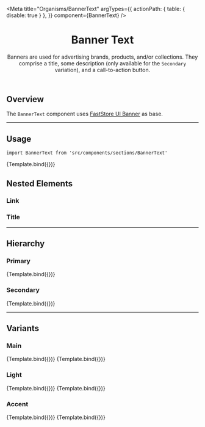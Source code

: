 


<Meta
  title="Organisms/BannerText"
  argTypes={{
    actionPath: { table: { disable: true } },
  }}
  component={BannerText}
/>


<header>

# Banner Text

Banners are used for advertising brands, products, and/or collections. They comprise a title, some description (only available for the `Secondary` variation), and a call-to-action button.

</header>

## Overview

The `BannerText` component uses [FastStore UI Banner](https://www.faststore.dev/reference/ui/molecules/Banner) as base.

---

## Usage

`import BannerText from 'src/components/sections/BannerText'`

<Canvas>
  <Story
    name="BannerText"
    args={{
      title:
        "The sun has set on our Summer Sale! Save up to 50% off. Don't miss out!",
      actionPath: '/',
      actionLabel: 'Call to action',
      colorVariant: 'accent',
    }}
  >
    {Template.bind({})}
  </Story>
</Canvas>

<ArgsTable story="BannerText" />

<TokenTable>
  <TokenRow token="--fs-banner-padding-mobile" value="var(--fs-spacing-6) 5%" />
  <TokenRow
    token="--fs-banner-padding-desktop"
    value="var(--fs-spacing-9) 15%"
  />
</TokenTable>

## Nested Elements

### Link

<TokenTable>
  <TokenRow token="--fs-banner-link-min-width" value="11.25rem" />
  <TokenRow token="--fs-banner-link-margin-top" value="var(--fs-spacing-6)" />
</TokenTable>

### Title

<TokenTable>
  <TokenRow token="--fs-banner-title-size" value="var(--fs-text-size-lead)" />
  <TokenRow
    token="--fs-banner-title-weight"
    value="var(--fs-text-weight-bold)"
  />
  <TokenRow token="--fs-banner-title-line-height" value="1.2" />
</TokenTable>

---

## Hierarchy

### Primary

<Canvas>
  <Story
    name="Primary"
    args={{
      title:
        "The sun has set on our Summer Sale! Save up to 50% off. Don't miss out!",
      actionPath: '/',
      actionLabel: 'Call to action',
    }}
  >
    {Template.bind({})}
  </Story>
</Canvas>

<TokenTable>
  <TokenRow
    token="--fs-banner-primary-title-size"
    value="var(--fs-text-size-title-page)"
  />
</TokenTable>

### Secondary

<Canvas>
  <Story
    name="Secondary"
    args={{
      variant: 'secondary',
      title: 'The sun has set on our Summer Sale!',
      caption: "Save up to 50% off. Don't miss out!",
      actionPath: '/',
      actionLabel: 'Call to action',
      colorVariant: 'main',
    }}
  >
    {Template.bind({})}
  </Story>
</Canvas>

<TokenTable>
  <TokenRow
    token="--fs-banner-secondary-title-size"
    value="var(--fs-text-size-4)"
  />
  <TokenRow
    token="--fs-banner-secondary-caption-size"
    value="var(--fs-text-size-base)"
  />
  <TokenRow
    token="--fs-banner-secondary-caption-weight"
    value="var(--fs-text-weight-regular)"
  />
  <TokenRow token="--fs-banner-secondary-line-height" value="1.5" />
</TokenTable>

---

## Variants

### Main

<Canvas isColumn>
  <Story
    name="Main"
    args={{
      title: 'The sun has set on our Summer Sale!',
      caption: "Save up to 50% off. Don't miss out!",
      actionPath: '/',
      actionLabel: 'Call to action',
    }}
  >
    {Template.bind({})}
  </Story>
  <Story
    name="Secondary Main"
    args={{
      variant: 'secondary',
      title: 'The sun has set on our Summer Sale!',
      caption: "Save up to 50% off. Don't miss out!",
      actionPath: '/',
      actionLabel: 'Call to action',
    }}
  >
    {Template.bind({})}
  </Story>
</Canvas>

<TokenTable>
  <TokenRow
    token="--fs-banner-main-bkg-color"
    value="var(--fs-color-primary-bkg)"
    isColor
  />
  <TokenRow
    token="--fs-banner-main-text-color"
    value="var(--fs-color-primary-text)"
    isColor
  />
</TokenTable>

### Light

<Canvas isColumn>
  <Story
    name="Light"
    args={{
      title: 'The sun has set on our Summer Sale!',
      caption: "Save up to 50% off. Don't miss out!",
      actionPath: '/',
      actionLabel: 'Call to action',
      colorVariant: 'light',
    }}
  >
    {Template.bind({})}
  </Story>
  <Story
    name="Secondary Light"
    args={{
      variant: 'secondary',
      title: 'The sun has set on our Summer Sale!',
      caption: "Save up to 50% off. Don't miss out!",
      actionPath: '/',
      actionLabel: 'Call to action',
      colorVariant: 'light',
    }}
  >
    {Template.bind({})}
  </Story>
</Canvas>

<TokenTable>
  <TokenRow
    token="--fs-banner-light-bkg-color"
    value="var(--fs-color-secondary-bkg-light)"
    isColor
  />
  <TokenRow
    token="--fs-banner-light-text-color"
    value="var(--fs-color-text-display)"
    isColor
  />
</TokenTable>

### Accent

<Canvas isColumn>
  <Story
    name="Accent"
    args={{
      title: 'The sun has set on our Summer Sale!',
      caption: "Save up to 50% off. Don't miss out!",
      actionPath: '/',
      actionLabel: 'Call to action',
      colorVariant: 'accent',
    }}
  >
    {Template.bind({})}
  </Story>
  <Story
    name="Secondary Accent"
    args={{
      variant: 'secondary',
      title: 'The sun has set on our Summer Sale!',
      caption: "Save up to 50% off. Don't miss out!",
      actionPath: '/',
      actionLabel: 'Call to action',
      colorVariant: 'accent',
    }}
  >
    {Template.bind({})}
  </Story>
</Canvas>

<TokenTable>
  <TokenRow
    token="--fs-banner-accent-bkg-color"
    value="var(--fs-color-highlighted-bkg)"
    isColor
  />
  <TokenRow
    token="--fs-banner-accent-text-color"
    value="var(--fs-banner-light-text-color)"
    isColor
  />
</TokenTable>
